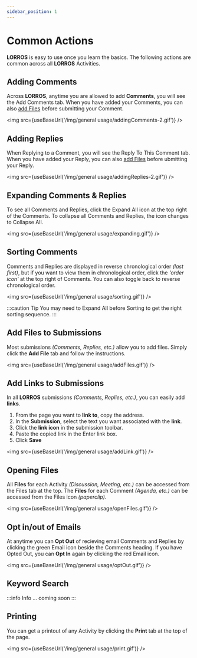 ```yaml
---
sidebar_position: 1
---
```



# Common Actions

**LORROS** is easy to use once you learn the basics. The following actions are common across all **LORROS** Activities.

## Adding Comments

Across **LORROS**, anytime you are allowed to add **Comments**, you will see the Add Comments tab. When you have added your Comments, you can also [add Files](#add-files-to-submissions) before submitting your Comment.

<img src={useBaseUrl('/img/general usage/addingComments-2.gif')} />

## Adding Replies

When Replying to a Comment, you will see the Reply To This Comment tab. When you have added your Reply, you can also [add Files](#add-files-to-submissions) before ubmitting your Reply.

<img src={useBaseUrl('/img/general usage/addingReplies-2.gif')} />

## Expanding Comments & Replies

To see all Comments and Replies, click the Expand All icon at the top right of the Comments. To collapse all Comments and Replies, the icon changes to Collapse All.

<img src={useBaseUrl('/img/general usage/expanding.gif')} />

## Sorting Comments

Comments and Replies are displayed in reverse chronological order _(last first)_, but if you want to view them in chronological order, click the _'order icon'_ at the top right of Comments. You can also toggle back to reverse chronological order.

<img src={useBaseUrl('/img/general usage/sorting.gif')} />

:::caution Tip
You may need to Expand All before Sorting to get the right sorting sequence.
:::

## Add Files to Submissions

Most submissions _(Comments, Replies, etc.)_ allow you to add files. Simply click the **Add File** tab and follow the instructions.

<img src={useBaseUrl('/img/general usage/addFiles.gif')} />

<!-- ## Delete Files From Submissions

Nascetur ridiculus mus mauris vitae ultricies leo integer malesuada. Porttitor lacus luctus accumsan tortor posuere ac ut consequat semper. Pharetra diam sit amet nisl suscipit adipiscing bibendum. Magna fermentum iaculis eu non diam phasellus vestibulum lorem sed.

<img src={useBaseUrl('/img/general usage/deleteFiles.jpg')} /> -->

<!-- ## Edit Submission Files

Nascetur ridiculus mus mauris vitae ultricies leo integer malesuada. Porttitor lacus luctus accumsan tortor posuere ac ut consequat semper. Pharetra diam sit amet nisl suscipit adipiscing bibendum. Magna fermentum iaculis eu non diam phasellus vestibulum lorem sed.

## Opening/Closing a text box

Nascetur ridiculus mus mauris vitae ultricies leo integer malesuada. Porttitor lacus luctus accumsan tortor posuere ac ut consequat semper. Pharetra diam sit amet nisl suscipit adipiscing bibendum. Magna fermentum iaculis eu non diam phasellus vestibulum lorem sed.

<img src={useBaseUrl('/img/general usage/text box.gif')} /> -->

## Add Links to Submissions

In all **LORROS** submissions _(Comments, Replies, etc.)_, you can easily add **links**.

1. From the page you want to **link to**, copy the address.
1. In the **Submission**, select the text you want associated with the **link**.
1. Click the **link icon** in the submission toolbar.
1. Paste the copied link in the Enter link box.
1. Click **Save**

<img src={useBaseUrl('/img/general usage/addLink.gif')} />

## Opening Files

All **Files** for each Activity _(Discussion, Meeting, etc.)_ can be accessed from the Files tab at the top. The **Files** for each Comment _(Agenda, etc.)_ can be accessed from the Files icon _(paperclip)_.

<img src={useBaseUrl('/img/general usage/openFiles.gif')} />

## Opt in/out of Emails

At anytime you can **Opt Out** of recieving email Comments and Replies by clicking the green Email icon beside the Comments heading. If you have Opted Out, you can **Opt In** again by clicking the red Email icon.

<img src={useBaseUrl('/img/general usage/optOut.gif')} />

## Keyword Search

:::info Info
... coming soon
:::

## Printing

You can get a printout of any Activity by clicking the **Print** tab at the top of the page.

<img src={useBaseUrl('/img/general usage/print.gif')} />
